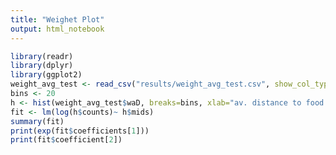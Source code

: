 ```yaml
---
title: "Weighet Plot"
output: html_notebook
---
```


```r
library(readr)
library(dplyr)
library(ggplot2)
weight_avg_test <- read_csv("results/weight_avg_test.csv", show_col_types = FALSE)
bins <- 20
h <- hist(weight_avg_test$waD, breaks=bins, xlab="av. distance to food sources (m)", ylab="count")
fit <- lm(log(h$counts)~ h$mids)
summary(fit)
print(exp(fit$coefficients[1]))
print(fit$coefficient[2])
```
